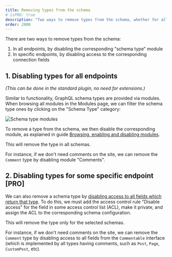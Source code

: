 ```yaml
---
title: Removing types from the schema
# isPRO: true
description: "Two ways to remove types from the schema, whether for all endpoints, or for specific endpoints."
order: 2000
---
```


There are two ways to remove types from the schema:

1. In all endpoints, by disabling the corresponding "schema type" module
2. In specific endpoints, by disabling access to the corresponding connection fields

## 1. Disabling types for all endpoints

_(This can be done in the standard plugin, no need for extensions.)_

Similar to functionality, GraphQL schema types are provided via modules. When browsing all modules in the Modules page, we can filter the schema type ones by clicking on the "Schema Type" category:

![Schema type modules](/assets/guides/downstream/schema-type-modules.png "Schema type modules")

To remove a type from the schema, we then disable the corresponding module, as explained in guide [Browsing, enabling and disabling modules](/guides/config/browsing-enabling-and-disabling-modules).

This will remove the type in all schemas.

For instance, if we don't need comments on the site, we can remove the `Comment` type by disabling module "Comments".

## 2. Disabling types for some specific endpoint [PRO]

We can also remove a schema type by [disabling access to all fields which return that type](/guides/config/removing-fields-and-directives-from-the-schema). To do this, we must add the access control rule "Disable access" for the field in some access control list (ACL), make it private, and assign the ACL to the corresponding schema configuration.

This will remove the type only for the selected schemas.

For instance, if we don't need comments on the site, we can remove the `Comment` type by disabling access to all fields from the `Commentable` interface (which is implemented by all types having comments, such as `Post`, `Page`, `CustomPost`, etc).
